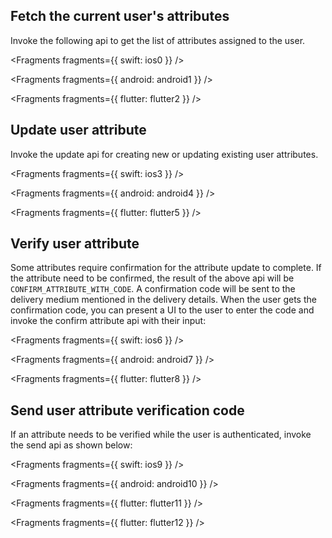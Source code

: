 ## Fetch the current user's attributes

Invoke the following api to get the list of attributes assigned to the user.


<Fragments fragments={{ swift: ios0 }} />


<Fragments fragments={{ android: android1 }} />


<Fragments fragments={{ flutter: flutter2 }} />

## Update user attribute

Invoke the update api for creating new or updating existing user attributes.


<Fragments fragments={{ swift: ios3 }} />


<Fragments fragments={{ android: android4 }} />


<Fragments fragments={{ flutter: flutter5 }} />

## Verify user attribute

Some attributes require confirmation for the attribute update to complete. If the attribute need to be confirmed, the result of the above api will be `CONFIRM_ATTRIBUTE_WITH_CODE`. A confirmation code will be sent to the delivery medium mentioned in the delivery details. When the user gets the confirmation code, you can present a UI to the user to enter the code and invoke the confirm attribute api with their input:


<Fragments fragments={{ swift: ios6 }} />


<Fragments fragments={{ android: android7 }} />


<Fragments fragments={{ flutter: flutter8 }} />

## Send user attribute verification code

If an attribute needs to be verified while the user is authenticated, invoke the send api as shown below:


<Fragments fragments={{ swift: ios9 }} />


<Fragments fragments={{ android: android10 }} />


<Fragments fragments={{ flutter: flutter11 }} />


<Fragments fragments={{ flutter: flutter12 }} />
